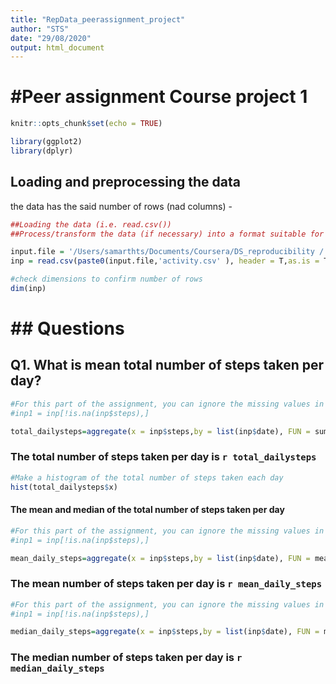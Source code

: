 ```yaml
---
title: "RepData_peerassignment_project"
author: "STS"
date: "29/08/2020"
output: html_document
---
```


#Peer assignment Course project 1 
=================================
```r
knitr::opts_chunk$set(echo = TRUE)

library(ggplot2)
library(dplyr)

```


## Loading and preprocessing the data

the data has the said number of rows (nad columns) - 

```r
##Loading the data (i.e. read.csv())
##Process/transform the data (if necessary) into a format suitable for your analysis

input.file = '/Users/samarthts/Documents/Coursera/DS_reproducibility /'
inp = read.csv(paste0(input.file,'activity.csv' ), header = T,as.is = T)

#check dimensions to confirm number of rows
dim(inp)
```

## Questions
============

## Q1. What is mean total number of steps taken per day?


```r
#For this part of the assignment, you can ignore the missing values in the dataset.
#inp1 = inp[!is.na(inp$steps),]

total_dailysteps=aggregate(x = inp$steps,by = list(inp$date), FUN = sum)


```

### The total number of steps taken per day is `r total_dailysteps` 


```r
#Make a histogram of the total number of steps taken each day
hist(total_dailysteps$x)
```


#### The mean and median of the total number of steps taken per day


```r
#For this part of the assignment, you can ignore the missing values in the dataset.
#inp1 = inp[!is.na(inp$steps),]

mean_daily_steps=aggregate(x = inp$steps,by = list(inp$date), FUN = mean)


```

### The mean number of steps taken per day is `r mean_daily_steps` 


```r
#For this part of the assignment, you can ignore the missing values in the dataset.
#inp1 = inp[!is.na(inp$steps),]

median_daily_steps=aggregate(x = inp$steps,by = list(inp$date), FUN = mean)


```

### The median number of steps taken per day is `r median_daily_steps` 

